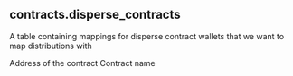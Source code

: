 ## contracts.disperse_contracts 
A table containing mappings for disperse contract wallets that we want to map distributions with


<ParamField path="contract_address">
Address of the contract
</ParamField>
<ParamField path="contract_name">
Contract name
</ParamField>
